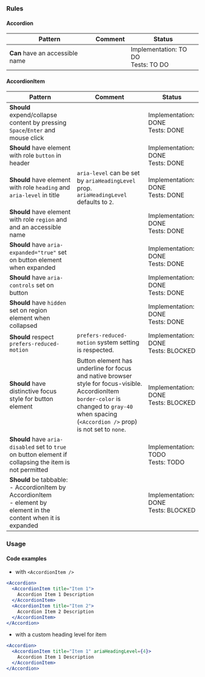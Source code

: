 ### Rules

#### Accordion

| Pattern                         | Comment | Status                                  |
| ------------------------------- | ------- | --------------------------------------- |
| **Can** have an accessible name |         | Implementation: TO DO<br />Tests: TO DO |

#### AccordionItem

| Pattern                                                                                                                  | Comment                                                                                                                                                                                               | Status                                   |
| ------------------------------------------------------------------------------------------------------------------------ | ----------------------------------------------------------------------------------------------------------------------------------------------------------------------------------------------------- | ---------------------------------------- |
| **Should** expend/collapse content by pressing `Space`/`Enter` and mouse click                                           |                                                                                                                                                                                                       | Implementation: DONE<br />Tests: DONE    |
| **Should** have element with role `button` in header                                                                     |                                                                                                                                                                                                       | Implementation: DONE<br />Tests: DONE    |
| **Should** have element with role `heading` and `aria-level` in title                                                    | `aria-level` can be set by `ariaHeadingLevel` prop.<br/>`ariaHeadingLevel` defaults to `2`.                                                                                                           | Implementation: DONE<br />Tests: DONE    |
| **Should** have element with role `region` and and an accessible name                                                    |                                                                                                                                                                                                       | Implementation: DONE<br />Tests: DONE    |
| **Should** have `aria-expanded="true"` set on button element when expanded                                               |                                                                                                                                                                                                       | Implementation: DONE<br />Tests: DONE    |
| **Should** have `aria-controls` set on button                                                                            |                                                                                                                                                                                                       | Implementation: DONE<br />Tests: DONE    |
| **Should** have `hidden` set on region element when collapsed                                                            |                                                                                                                                                                                                       | Implementation: DONE<br />Tests: DONE    |
| **Should** respect `prefers-reduced-motion`                                                                              | `prefers-reduced-motion` system setting is respected.                                                                                                                                                 | Implementation: DONE<br />Tests: BLOCKED |
| **Should** have distinctive focus style for button element                                                               | Button element has underline for focus and native browser style for focus-visible.<br/>AccordionItem `border-color` is changed to `gray-40` when spacing (`<Accordion />` prop) is not set to `none`. | Implementation: DONE<br />Tests: BLOCKED |
| **Should** have `aria-disabled` set to `true` on button element if collapsing the item is not permitted                  |                                                                                                                                                                                                       | Implementation: TODO<br />Tests: TODO    |
| **Should** be tabbable:<br/>- AccordionItem by AccordionItem<br/>- element by element in the content when it is expanded |                                                                                                                                                                                                       | Implementation: DONE<br />Tests: BLOCKED |

### Usage

#### Code examples

- with `<AccordionItem />`

<!-- prettier-ignore -->
```jsx
<Accordion>
  <AccordionItem title="Item 1">
    Accordion Item 1 Description
  </AccordionItem>
  <AccordionItem title="Item 2">
    Accordion Item 2 Description
  </AccordionItem>
</Accordion>
```

- with a custom heading level for item

<!-- prettier-ignore -->
```jsx
<Accordion>
  <AccordionItem title="Item 1" ariaHeadingLevel={4}>
    Accordion Item 1 Description
  </AccordionItem>
</Accordion>
```
